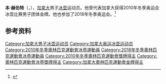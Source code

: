 {{NoteTA|G1=Sports}}
'''本·赫伯特'''（{{lang-en|Ben Hebert}}，{{bd|1983年|3月16日||}}），[[加拿大|加拿大]]男子[[冰壶|冰壶]]运动员。他曾代表加拿大获得2010年冬季奥运会冰壶比赛男子团体金牌。他也参加了2018年冬季奥运会。<ref>{{Cite web|title=Ben HEBERT|url=https://www.olympic.org/ben-hebert|accessdate=2021-04-09|work=International Olympic Committee|archive-date=2018-03-23|archive-url=https://web.archive.org/web/20180323211201/https://www.olympic.org/ben-hebert|dead-url=no}}</ref>

== 参考资料 ==
{{reflist}}

{{奥林匹克运动会冰壶比赛男子团体冠军}}

{{Authority control}}
{{DEFAULTSORT:Hebert, Ben}}
[[Category:加拿大男子冰壶运动员|Category:加拿大男子冰壶运动员]]
[[Category:加拿大奥运冰壶运动员|Category:加拿大奥运冰壶运动员]]
[[Category:2010年冬季奧林匹克運動會冰壺運動員|Category:2010年冬季奧林匹克運動會冰壺運動員]]
[[Category:2018年冬季奧林匹克運動會冰壺運動員|Category:2018年冬季奧林匹克運動會冰壺運動員]]
[[Category:2010年冬季奧林匹克運動會獎牌得主|Category:2010年冬季奧林匹克運動會獎牌得主]]
[[Category:奧林匹克運動會冰壺獎牌得主|Category:奧林匹克運動會冰壺獎牌得主]]
[[Category:加拿大奧林匹克運動會金牌得主|Category:加拿大奧林匹克運動會金牌得主]]